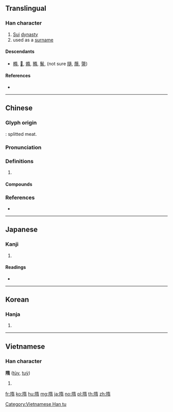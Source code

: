 {{character info/new}}
{{also|陏}}
==Translingual==

===Han character===
{{Han char|rn=170|rad=阜|as=09|sn=12|four=74227|canj=NLKMB|ids=⿸⿰[[阜|⻖]][[左]][[月]]}}

# [[w:Sui Dynasty|Sui]] [[dynasty]]
# used as a [[surname]]

====Descendants====
* [[橢]], [[𨬍]], [[嫷]], [[䝐]], [[鬌]], (not sure [[隨]], [[䔺]], [[䜐]])

====References====
* {{Han ref|kx=1357.050|dkj=41751|dj=1861.050|hdz=64142.160|uh=968B|ud=38539|bh=B6A6|bd=46758}}

----

==Chinese==
{{zh-forms}}

===Glyph origin===
{{Han etym}}
{{Han compound|隓|肉|t2=meat|ls=ic}}: splitted meat.

===Pronunciation===
{{zh-pron
|m=suí
|c=ceoi4
|mn=sûi
|mc=y
|oc=y
|cat=
}}

===Definitions===
{{zh-hanzi}}

# {{rfdef|zh}}

====Compounds====
{{zh-der|和隋之珍|和璧隋珠|隋書|隋侯明月|隋朝|隋隄|隋文帝|隋珠|隋煬帝|隋侯之珠}}

===References===
* {{R:yue:mfccd}}

----

==Japanese==

===Kanji===
{{ja-kanji|grade=|rs=阜09}}

# {{defn|lang=ja|sort=阜09}}

====Readings====
* {{ja-readings|on=[[た]] (ta), [[だ]] (da), [[ずい]] (zui)|kun=[[おちる]] (ochiru), [[なまける]] (namakeru)}}

----

==Korean==

===Hanja===
{{ko-hanja|hangeul=수|eumhun=|rv=su|mr=su|y=swu}}

# {{defn|lang=ko|sort=阜09}}

----

==Vietnamese==

===Han character===
'''隋''' ([[tùy]], [[tuỳ]])

# {{defn|lang=vi}}

[[Category:Vietnamese Han tu]]

[[fr:隋]]
[[ko:隋]]
[[hu:隋]]
[[mg:隋]]
[[ja:隋]]
[[no:隋]]
[[pl:隋]]
[[th:隋]]
[[zh:隋]]